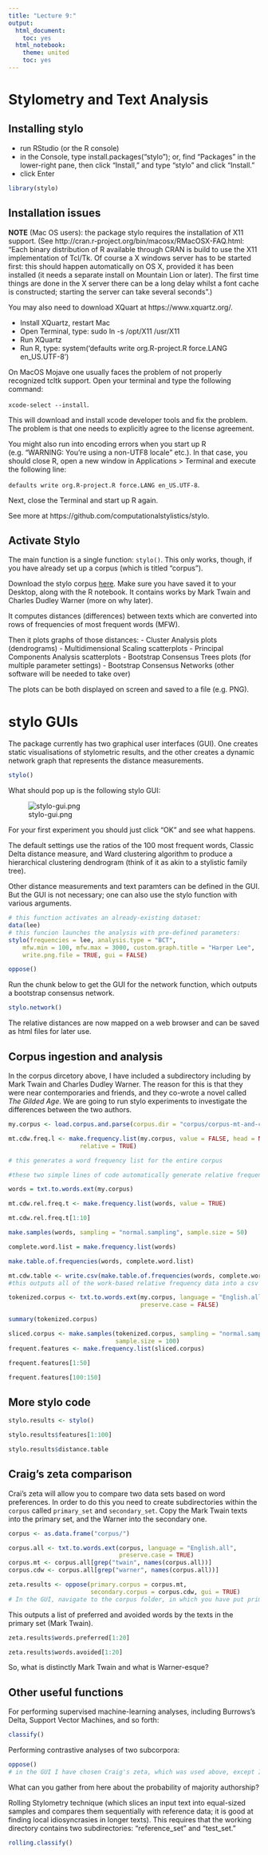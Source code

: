 ```yaml
---
title: "Lecture 9:"
output:
  html_document:
    toc: yes
  html_notebook:
    theme: united
    toc: yes
---
```


# Stylometry and Text Analysis

## Installing stylo
- run RStudio (or the R console)
- in the Console, type install.packages("stylo"); or, find "Packages" in the lower-right pane, then click "Install," and type "stylo" and click "Install."
- click Enter

```r
library(stylo)
```


## Installation issues

**NOTE** (Mac OS users): the package stylo requires the installation of X11 support. (See http://cran.r-project.org/bin/macosx/RMacOSX-FAQ.html: “Each binary distribution of R available through CRAN is build to use the X11 implementation of Tcl/Tk. Of course a X windows server has to be started first: this should happen automatically on OS X, provided it has been installed (it needs a separate install on Mountain Lion or later). The first time things are done in the X server there can be a long delay whilst a font cache is constructed; starting the server can take several seconds”.)

You may also need to download XQuart at https://www.xquartz.org/.

- Install XQuartz, restart Mac
- Open Terminal, type: sudo ln -s /opt/X11 /usr/X11
- Run XQuartz
- Run R, type: system('defaults write org.R-project.R force.LANG en_US.UTF-8')

On MacOS Mojave one usually faces the problem of not properly recognized tcltk support. Open your terminal and type the following command:

`xcode-select --install`.

This will download and install xcode developer tools and fix the problem. The problem is that one needs to explicitly agree to the license agreement.

You might also run into encoding errors when you start up R (e.g. “WARNING: You’re using a non-UTF8 locale” etc.). In that case, you should close R, open a new window in Applications > Terminal and execute the following line:

`defaults write org.R-project.R force.LANG en_US.UTF-8`.

Next, close the Terminal and start up R again.

See more at https://github.com/computationalstylistics/stylo.

## Activate Stylo

The main function is a single function: `stylo()`. This only works, though, if you have already set up a corpus (which is titled "corpus").

Download the stylo corpus [here](https://www.dropbox.com/sh/n1tep3om866esa9/AABXfmK8syaAyXCjZ-ESKY2Za?dl=0). Make sure you have saved it to your Desktop, along with the R notebook. It contains works by Mark Twain and Charles Dudley Warner (more on why later).

It computes distances (differences) between texts which are converted into rows of frequencies of most frequent words (MFW).

Then it plots graphs of those distances:
- Cluster Analysis plots (dendrograms)
- Multidimensional Scaling scatterplots
- Principal Components Analysis scatterplots
- Bootstrap Consensus Trees plots (for multiple parameter settings)
- Bootstrap Consensus Networks (other software will be needed to take over)

The plots can be both displayed on screen and saved to a file (e.g. PNG).

# stylo GUIs

The package currently has two graphical user interfaces (GUI). One creates static visualisations of stylometric results, and the other creates a dynamic network graph that represents the distance measurements. 

```r
stylo()
```

What should pop up is the following stylo GUI:

![stylo-gui.png](stylo-gui.png)

For your first experiment you should just click "OK" and see what happens.

The default settings use the ratios of the 100 most frequent words, Classic Delta distance measure, and Ward clustering algorithm to produce a hierarchical clustering dendrogram (think of it as akin to a stylistic family tree).

Other distance measurements and text paramters can be defined in the GUI. But the GUI is not necessary; one can also use the stylo function with various arguments.

```r
# this function activates an already-existing dataset:
data(lee)
# this funcion launches the analysis with pre-defined parameters:
stylo(frequencies = lee, analysis.type = "BCT", 
    mfw.min = 100, mfw.max = 3000, custom.graph.title = "Harper Lee",
    write.png.file = TRUE, gui = FALSE)
```

```r
oppose()
```


Run the chunk below to get the GUI for the network function, which outputs a bootstrap consensus network.

```r
stylo.network()
```

The relative distances are now mapped on a web browser and can be saved as html files for later use.

## Corpus ingestion and analysis

In the corpus dircetory above, I have included a subdirectory including by Mark Twain and Charles Dudley Warner. The reason for this is that they were near contemporaries and friends, and they co-wrote a novel called *The Gilded Age*. We are going to run stylo experiments to investigate the differences between the two authors.

```r
my.corpus <- load.corpus.and.parse(corpus.dir = "corpus/corpus-mt-and-cdw/", markup.type = "text", ngram.size = 1)
```

```r
mt.cdw.freq.l <- make.frequency.list(my.corpus, value = FALSE, head = NULL,
                    relative = TRUE)

# this generates a word frequency list for the entire corpus
```


```r

#these two simple lines of code automatically generate relative frequencies based on the above frequency list

words = txt.to.words.ext(my.corpus)

mt.cdw.rel.freq.t <- make.frequency.list(words, value = TRUE)

mt.cdw.rel.freq.t[1:10]
```

```r
make.samples(words, sampling = "normal.sampling", sample.size = 50)
```


```r
complete.word.list = make.frequency.list(words)

make.table.of.frequencies(words, complete.word.list)
```

```r
mt.cdw.table <- write.csv(make.table.of.frequencies(words, complete.word.list), "mark-twain-warner-table.csv")
#this outputs all of the work-based relative frequency data into a csv file
```

```r
tokenized.corpus <- txt.to.words.ext(my.corpus, language = "English.all",
                                     preserve.case = FALSE)

summary(tokenized.corpus)
```

```r
sliced.corpus <- make.samples(tokenized.corpus, sampling = "normal.sampling",
                              sample.size = 100)
frequent.features <- make.frequency.list(sliced.corpus)

frequent.features[1:50]

frequent.features[100:150]
```


## More stylo code

```r
stylo.results <- stylo()
```

```r
stylo.results$features[1:100]
```

```r
stylo.results$distance.table
```


## Craig's zeta comparison

Crai's zeta will allow you to compare two data sets based on word preferences. In order to do this you need to create subdirectories within the `corpus` called `primary_set` and `secondary_set`. Copy the Mark Twain texts into the primary set, and the Warner into the secondary one.

```r
corpus <- as.data.frame("corpus/")

corpus.all <- txt.to.words.ext(corpus, language = "English.all",
                               preserve.case = TRUE) 
corpus.mt <- corpus.all[grep("twain", names(corpus.all))]
corpus.cdw <- corpus.all[grep("warner", names(corpus.all))]

zeta.results <- oppose(primary.corpus = corpus.mt,
                       secondary.corpus = corpus.cdw, gui = TRUE)
# In the GUI, navigate to the corpus folder, in which you have put primary_set and secondary_set
```

This outputs a list of preferred and avoided words by the texts in the primary set (Mark Twain).

```r
zeta.results$words.preferred[1:20]

zeta.results$words.avoided[1:20]
```

So, what is distinctly Mark Twain and what is Warner-esque?

## Other useful functions 

For performing supervised machine-learning analyses, including Burrows’s Delta, Support Vector Machines, and so forth:

```r
classify()
```

Performing contrastive analyses of two subcorpora:

```r
oppose()
# in the GUI I have chosen Craig's zeta, which was used above, except I have checked the boxes for visualising differences: "Markers" and "Identify Points".
```

What can you gather from here about the probability of majority authorship?

Rolling Stylometry technique (which slices an input text into equal-sized samples and compares them sequentially with reference data; it is good at finding local idiosyncrasies in longer texts). This requires that the working directory contains two subdirectories: "reference_set" and "test_set."

```r
rolling.classify()
```

